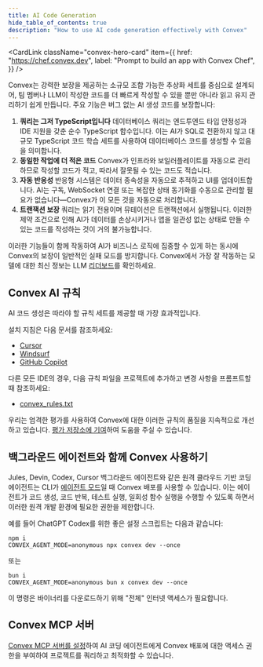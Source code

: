 ```yaml
---
title: AI Code Generation
hide_table_of_contents: true
description: "How to use AI code generation effectively with Convex"
---
```


<CardLink
  className="convex-hero-card"
  item={{
    href: "https://chef.convex.dev",
    label: "Prompt to build an app with Convex Chef",
  }}
/>

Convex는 강력한 보장을 제공하는 소규모 조합 가능한 추상화 세트를 중심으로 설계되어, 팀 멤버나 LLM이 작성한 코드를 더 빠르게 작성할 수 있을 뿐만 아니라 읽고 유지 관리하기 쉽게 만듭니다. 주요 기능은 버그 없는 AI 생성 코드를 보장합니다:

1. **쿼리는 그저 TypeScript입니다** 데이터베이스 쿼리는 엔드투엔드 타입 안정성과 IDE 지원을 갖춘 순수 TypeScript 함수입니다. 이는 AI가 SQL로 전환하지 않고 대규모 TypeScript 코드 학습 세트를 사용하여 데이터베이스 코드를 생성할 수 있음을 의미합니다.
1. **동일한 작업에 더 적은 코드** Convex가 인프라와 보일러플레이트를 자동으로 관리하므로 작성할 코드가 적고, 따라서 잘못될 수 있는 코드도 적습니다.
1. **자동 반응성** 반응형 시스템은 데이터 종속성을 자동으로 추적하고 UI를 업데이트합니다. AI는 구독, WebSocket 연결 또는 복잡한 상태 동기화를 수동으로 관리할 필요가 없습니다—Convex가 이 모든 것을 자동으로 처리합니다.
1. **트랜잭션 보장** 쿼리는 읽기 전용이며 뮤테이션은 트랜잭션에서 실행됩니다. 이러한 제약 조건으로 인해 AI가 데이터를 손상시키거나 앱을 일관성 없는 상태로 만들 수 있는 코드를 작성하는 것이 거의 불가능합니다.

이러한 기능들이 함께 작동하여 AI가 비즈니스 로직에 집중할 수 있게 하는 동시에 Convex의 보장이 일반적인 실패 모드를 방지합니다. Convex에서 가장 잘 작동하는 모델에 대한 최신 정보는 LLM [리더보드](https://convex.dev/llm-leaderboard)를 확인하세요.

## Convex AI 규칙

AI 코드 생성은 따라야 할 규칙 세트를 제공할 때 가장 효과적입니다.

설치 지침은 다음 문서를 참조하세요:

- [Cursor](/ai/using-cursor.mdx#add-convex-cursorrules)
- [Windsurf](/ai/using-windsurf.mdx#add-convex-rules)
- [GitHub Copilot](/ai/using-github-copilot.mdx#add-convex-instructions)

다른 모든 IDE의 경우, 다음 규칙 파일을 프로젝트에 추가하고 변경 사항을 프롬프트할 때 참조하세요:

- [convex_rules.txt](https://convex.link/convex_rules.txt)

우리는 엄격한 평가를 사용하여 Convex에 대한 이러한 규칙의 품질을 지속적으로 개선하고 있습니다. [평가 저장소에 기여](https://github.com/get-convex/convex-evals)하여 도움을 주실 수 있습니다.

## 백그라운드 에이전트와 함께 Convex 사용하기

Jules, Devin, Codex, Cursor 백그라운드 에이전트와 같은 원격 클라우드 기반 코딩 에이전트는 CLI가 [에이전트 모드](/docs/cli/background-agents.mdx)일 때 Convex 배포를 사용할 수 있습니다. 이는 에이전트가 코드 생성, 코드 반복, 테스트 실행, 일회성 함수 실행을 수행할 수 있도록 하면서 이러한 원격 개발 환경에 필요한 권한을 제한합니다.

예를 들어 ChatGPT Codex를 위한 좋은 설정 스크립트는 다음과 같습니다:

```
npm i
CONVEX_AGENT_MODE=anonymous npx convex dev --once
```

또는

```
bun i
CONVEX_AGENT_MODE=anonymous bun x convex dev --once
```

이 명령은 바이너리를 다운로드하기 위해 "전체" 인터넷 액세스가 필요합니다.

## Convex MCP 서버

[Convex MCP 서버를 설정](/ai/convex-mcp-server.mdx)하여 AI 코딩 에이전트에게 Convex 배포에 대한 액세스 권한을 부여하여 프로젝트를 쿼리하고 최적화할 수 있습니다.

